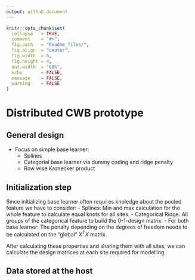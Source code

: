 ```yaml
---
output: github_document
---
```


<!-- README.md is generated from README.Rmd. Please edit that file -->

```r
knitr::opts_chunk$set(
  collapse   = TRUE,
  comment    = "#>",
  fig.path   = "Readme_files/",
  fig.align  = "center",
  fig.width  = 6,
  fig.height = 4,
  out.width  = "60%",
  echo       = FALSE,
  message    = FALSE,
  warning    = FALSE
)
```

# Distributed CWB prototype

## General design

- Focus on simple base learner:
    - Splines
    - Categorial base learner via dummy coding and ridge penalty
    - Row wise Kronecker product

## Initialization step

Since initializing base learner often requires knoledge about the pooled feature we have to consider:
- Splines: Min and max calculation for the whole feature to calculate equal knots for all sites.
- Categorical Ridge: All groups of the categorical feature to build the 0-1-design matrix.
- For both base learner: The penalty depending on the degrees of freedom needs to be calculated on the "global" $X^TX$ matrix.

After calculating these properties and sharing them with all sites, we can calculate the design matrices at each site required for modelling.

## Data stored at the host


